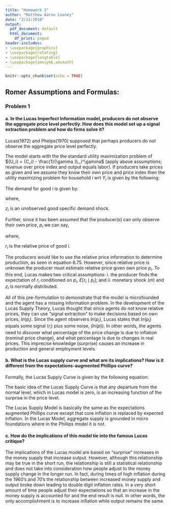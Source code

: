 ```yaml
---
title: "Homework 2"
author: "Matthew Aaron Looney"
date: "2/11/2018"
output:
  pdf_document: default
  html_document:
    df_print: paged
header-includes:
- \usepackage{graphicx}
- \usepackage{rotating}
- \usepackage{longtable}
- \usepackage{amssymb,amsmath}
---
```


```r
knitr::opts_chunk$set(echo = TRUE)
```


## Romer Assumptions and Formulas:

\begin{equation}
Y_i=L_i \tag{pg 268, eq 6.37:  output=Labor}
\end{equation}

\begin{equation}
\eta \tag{pg 271: elasticity of demand}
\end{equation}

\begin{equation}
\frac{1}{{\gamma  - 1}} \tag{pg 271: labor supply elasticity}
\end{equation}

\begin{equation}
{C_i} = \frac{{{Y_i}{P_i}}}{P} \tag{pg 293:  revenue over price index}
\end{equation}

\begin{equation}
Y = \frac{M}{P} \to \ln (y) = \ln (m) - \ln (p) \tag{pg 269, 6.41: Aggregate Demand }
\end{equation}

### Problem 1

#### a. In the Lucas Imperfect Information model, producers do not observe the aggregate price level perfectly. How does this model set up a signal extraction problem and how do firms solve it?

Lucas(1972) and Phelps(1970) supposed that perhaps producers do not observe the aggregate price level perfectly.  
  
The model starts with the the standard utility maximization problem of ${U_i} = {C_i} - \frac{1}{\gamma }L_i^\gamma$ (apply above assumptions; revenue over price index and output equals labor). If producers take prices as given and we assume they know their own price and price index then the utility maximizing problem for household $i$ wrt $Y_i$ is given by the following:

\begin{equation}
\ln ({y_i}) = \frac{1}{{\gamma  - 1}}\left[ {\ln ({p_i}) - \ln (p)} \right] \tag{pg 293, eq 6.75:  }
\end{equation}

The demand for good $i$ is given by:

\begin{equation}
\ln ({y_i}) = \ln (m) - \ln (p) + {z_i} - \eta \left[ {\ln ({p_i}) - \ln (p)} \right] \tag{pg 294, eq 6.77:  }
\end{equation}

where,  
  
$z_i$ is an unobserved good specific demand shock.  
  
Further, since it has been assumed that the producer(s) can only observe their own price, $p_i$ we can say,

\begin{equation}
\begin{gathered}
  \ln ({p_i}) = \ln (p) + \left[ {\ln ({p_i}) - \ln (p)} \right] \hfill \\
   \equiv \ln (p) + {r_i} \hfill \\ 
\end{gathered}  \tag{pg 294, eq 6.80:  }
\end{equation}

where,  
  
$r_i$ is the relative price of good $i$.  
  
The producers would like to use the relative price information to determine production, as seen in equation 6.75. However, since relative price is unknown the producer must estimate relative price given own price $p_i$. To this end, Lucas makes two critical assumptions: i. the producer finds the expectation of $r_i$ conditioned on $p_i$, $E[{r_i}\mid {p_i}]$; and ii. monetary shock $(m)$ and $z_i$ is normally distributed.  
  
All of this pre-formulation to demonstrate that the model is microfounded and the agent has a missing information problem. In the development of the Lucas Supply Theory, Lucas thought that since agents do not know relative prices, they can use "signal extraction" to make decisions based on own prices, $ln(p_i)$. Since the agent observers $ln(p_i)$, Lucas states that $ln(p_i)$ equals some signal ($r_i$) plus some noise, ($ln(p)$). In other words, the agents need to discover what percentage of the price change is due to inflation (nominal price change), and what percentage is due to changes in real prices. This imprecise knowledge (surprise) causes an increase in production and general employment levels.  
  
#### b. What is the Lucas supply curve and what are its implications?  How is it different from the expectations-augmented Phillips curve?

Formally, the Lucas Supply Curve is given by the following equation:

\begin{equation}
y = b\left( {E[{r_i}\mid {p_i}]} \right) \tag{pg 296, eq 6.84:  }
\end{equation}

The basic idea of the Lucas Supply Curve is that any departure from the normal level, which in Lucas model is zero, is an increasing function of the surprise in the price level.  
  
The Lucas Supply Model is basically the same as the expectations augmented Phillips curve except that core inflation is replaced by expected inflation. In the Lucas Model, aggregate supply is grounded in micro foundations where in the Phillips model it is not.
  
#### c. How do the implications of this model tie into the famous Lucas critique?

The implications of the Lucas model are based on "surprise" increases in the money supply that increase output. However, although this relationship may be true in the short run, the relationship is still a statistical relationship and does not take into consideration how people adjust to the money supply change in the longer run. In fact, during times of high inflation during the 1960's and 70's the relationship between increased money supply and output broke down leading to double digit inflation rates. In a very short amount of time people adjust their expectations so that an increase in the money supply is accounted for and the end result is null. In other words, the only accomplishment is to increase inflation while output remains the same.




















